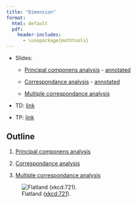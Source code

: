 ```yaml
---
title: "Dimension"
format:
  html: default
  pdf: 
    header-includes: 
      - \usepackage{mathtools}
--- 
```



* Slides: 

  - [Principal componens analysis ](../slides/04-dimension-pca-slides.qmd) - [annotated](../slides/04-dimension-pca-slides-annotated.qmd)

  - [Correspondance analysis](../slides/04-dimension-ca-slides.qmd) - [annotated](../slides/04-dimension-ca-slides-annotated.qmd)

  - [Multiple correspondance analysis](../slides/04-dimension-mca-slides.qmd)

* TD: [link](../td/04-dimension-td.qmd)

* TP: [link](../tp/04-dimension-tp.qmd)

## Outline

1. [Principal componens analysis](./dimension/01-pca.qmd)

2. [Correspondance analysis](./dimension/02-ca.qmd)

3. [Multiple correspondance analysis](./dimension/03-mca.qmd)


![Flatland ([xkcd:721](https://xkcd.com/721/)).](../include/flatland.png)

